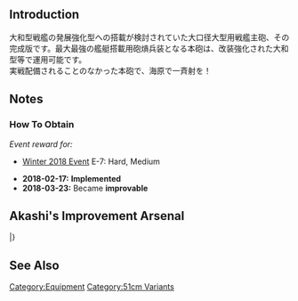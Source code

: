 {{EquipmentInfo|281}}

==Introduction==
大和型戦艦の発展強化型への搭載が検討されていた大口径大型用戦艦主砲、その完成版です。最大最強の艦艇搭載用砲熕兵装となる本砲は、改装強化された大和型等で運用可能です。<br>
実戦配備されることのなかった本砲で、海原で一斉射を！

==Notes==
<div class="mw-collapsible"><h3>How To Obtain</h3>
<div class="mw-collapsible-content">
''Event reward for:''
* [[Winter 2018 Event]] E-7: Hard, Medium

</div></div>


<div class="mw-collapsible><h3>Updates History</h3>
<div class="mw-collapsible-content>
* '''2018-02-17:''' '''Implemented'''
* '''2018-03-23:''' Became '''improvable'''
</div></div>

==Akashi's Improvement Arsenal==
{{AkashiWorkshop}}
{{AkashiWorkshopLine
|Name=51cm Twin Gun Mount
|ItemType=RedGunHeavy
|Fuel=100
|Ammo=700
|Steel=950
|Baux=200
|Mats0-5=20/25
|Mats6-9=25/50
|Mats10=-
|Screws0-5=7/8
|Screws6-9=10/13
|Screws10=-
|EquipConsume0-5=4x{{RedGunHeavy|41cm Twin Gun Mount}}
|EquipConsume6-9=4x{{RedGunHeavy|46cm Triple Gun Mount}}
|EquipConsume10=-
|Sun=✓
|Fri=✓
|Sat=✓
|2ndShip=[[Musashi#Second Upgrade|Musashi Kai Ni]]
}}
|}

==See Also==

{{Equipmentlist}}
[[Category:Equipment]]
[[Category:51cm Variants]]